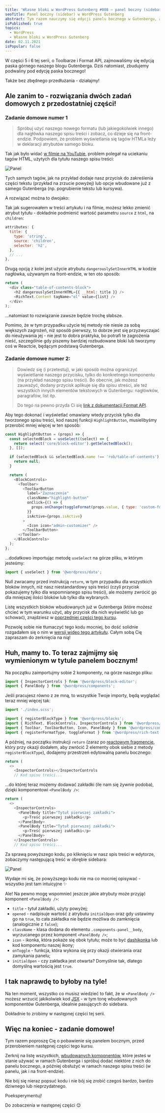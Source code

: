 ```yaml
---
title: 'Własne bloki w WordPress Gutenberg #008 – panel boczny (sidebar)'
seoTitle: Panel boczny (sidebar) w WordPress Gutenberg
abstract: Tym razem nauczymy się edycji panelu bocznego w Gutenbergu, aby móc dostosować go do spisu treści, tworzonego w ramach kursu 🎉
isPublished: true
topics:
  - WordPress
  - Własne bloki w WordPress Gutenberg
date: 02.11.2021
isPopular: false
---
```


W części 5 i 6 tej serii, o Toolbarze i Format API, zajmowaliśmy się edycją paska górnego naszego blogu Gutenberga. Dziś natomiast, zbudujemy podwaliny pod edycję paska bocznego!

Także bez zbędnego przedłużania - działajmy!


<VideoInterlude
  id="a6CtXekVir8"
  title="Własne bloki w WordPress Gutenberg #008 – panel boczny (sidebar)"
/>

## Ale zanim to - rozwiązania dwóch zadań domowych z przedostatniej części!

### Zadanie domowe numer 1

> Spróbuj użyć naszego nowego formatu (lub jakiegokolwiek innego) dla nagłówka naszego spisu treści i zobacz, co dzieje się na front-endzie. Podpowiem, że problem wyświetlania się tagów HTMLa leży w deklaracji atrybutów samego bloku.

Tak jak było widać [w filmie na YouTubie](https://youtu.be/UkKRCGuNOWY), problem polegał na uciekaniu tagów HTML, użytych dla tytułu naszego spisu treści:

![Panel](./problem.jpg)

Tych samych tagów, jak na przykład dodaje nasz przycisk do zakreślenia części tekstu (przykład na zrzucie powyżej) lub opcje wbudowane już z samego Gutenberga (np. pogrubienie tekstu lub kursywa).

A rozwiązać można to dwojako:

Tak jak sugerowałem w treści artykułu i na filmie, możesz lekko zmienić atrybut tytułu - dokładnie podmienić wartość parametru `source` z `html`, na `children`:

```js
attributes: {
  title: {
    type: 'string',
    source: 'children',
    selector: 'h2',
  },
  // ...
},
```

Drugą opcją z kolei jest użycie atrybutu `dangerouslySetInnerHTML` w kodzie nagłówka, używanym na front-endzie, w ten oto sposób:

```js
return (
  <div class="table-of-contents-block">
    <h2 dangerouslySetInnerHTML={{ __html: title }} />
    <RichText.Content tagName="ol" value={list} />
  </div>
);
```

...natomiast to rozwiązanie zawsze będzie trochę słabsze.

Pomimo, że w tym przypadku użycie tej metody nie niesie za sobą większych zagrożeń, niż sposób pierwszy, to dobrze jest się przyzwyczajać do nieużywania jej - nie jest to dobra praktyka, bo potrafi te zagrożenia nieść, szczególnie gdy piszemy bardziej rozbudowane bloki lub tworzymy coś w Reactcie, będącym podstawą Gutenberga.

### Zadanie domowe numer 2:

> Dowiedz się (i przetestuj), w jaki sposób można ograniczyć wyświetlanie naszego przycisku, tylko do konkretnego komponentu (na przykład naszego spisu treści). Bo obecnie, jak możesz zauważyć, dodany przycisk aplikuje się dla spisu streści, ale też wszystkich innych elementów tekstowych w Gutenbergu: nagłówków, paragrafów, list itp.
>
> Do tego na pewno przyda Ci się [link z dokumentacji Format API](https://developer.wordpress.org/block-editor/how-to-guides/format-api/2-toolbar-button/).

Aby tego dokonać i wyświetlać omawiany wtedy przycisk tylko dla tworzonego spisu treści, kod naszej funkcji `HighlightButton`, musielibyśmy przerobić mniej więcej w ten sposób:

```js
const HighlightButton = (props) => {
  const selectedBlock = useSelect((select) => {
    return select('core/block-editor').getSelectedBlock();
  }, []);

  if (selectedBlock && selectedBlock.name !== 'rob/table-of-contents') {
    return null;
  }

  return (
    <BlockControls>
      <Toolbar>
        <ToolbarButton
          label="Zaznaczenie"
          className="highlight-button"
          onClick={() => {
            props.onChange(toggleFormat(props.value, { type: 'custom-formats/highlight' }));
          }}
          isActive={props.isActive}
        >
          <Icon icon="admin-customizer" />
        </ToolbarButton>
      </Toolbar>
    </BlockControls>
  );
};
```

...dodatkowo importując metodę `useSelect` na górze pliku, w którym jesteśmy:

```js
import { useSelect } from '@wordpress/data';
```

Null zwracamy przed instrukcją `return`, w tym przypadku dla wszystkich bloków innych, niż nasz niestandardowy spis treści (czyli przycisk pokazujemy tylko dla wspomnianego spisu treści), ale możemy zwrócić go dla mniejszej ilości bloków lub tylko dla wybranych.

Listę wszystkich bloków wbudowanych już w Gutenberga (które możesz chcieć w tym warunku użyć, aby przycisk dla nich wyświetlić lub go schować), znajdziesz w [poprzedniej części tego kursu](/wordpress-gutenberg-007).

Pozwolę sobie nie tłumaczyć tego kodu mocniej, bo dość solidnie rozgadałem się o nim w [wersji wideo tego artykułu](https://youtu.be/a6CtXekVir8). Całym sobą Cię zapraszam do zerknięcia na nią!

## Huh, mamy to. To teraz zajmijmy się wymienionym w tytule panelem bocznym!

Na początku zaimportujmy sobie 2 komponenty, na górze naszego pliku:

```js
import { InspectorControls } from '@wordpress/block-editor';
import { PanelBody } from '@wordpress/components';
```

Jeśli pracujesz równo z ze mną, to wszystkie Twoje importy, będą wyglądać teraz mniej więcej tak:

```js
import './index.scss';

import { registerBlockType } from '@wordpress/blocks';
import { RichText, BlockControls, InspectorControls } from '@wordpress/block-editor';
import { Toolbar, ToolbarButton, Icon, PanelBody } from '@wordpress/components';
import { registerFormatType, toggleFormat } from '@wordpress/rich-text';
```

A później, na początku instrukcji `return` (zaraz po [reactowym fragmencie](https://reactjs.org/docs/fragments.html), który przy okazji dodałem, aby zwrócić 2 elementy obok siebie z metody `registerBlockType`), dodajemy przestrzeń edytowalną panelu bocznego:

```js
return (
  <>
    <InspectorControls></InspectorControls
   	// Kod spisu treści...
```

...do której teraz możemy dodawać zakładki (ile nam się żywnie podoba), dzięki komponentowi `<PanelBody />`:

```js
return (
  <>
    <InspectorControls>
      <PanelBody title="Tytuł pierwszej zakładki">
        <p>Treść pierwszej zakładki</p>
      </PanelBody>
      <PanelBody title="Tytuł pierwszej zakładki">
        <p>Treść pierwszej zakładki</p>
      </PanelBody>
    </InspectorControls>
    // Kod spisu treści...
```

Za sprawą powyższego kodu, po kliknięciu w nasz spis treści w edytorze, zobaczymy następującą treść w obrębie sidebara:

![Panel](./panel-boczny-po-dodaniu-tresci.jpg)

Wydaje mi się, że powyższego kodu nie ma co mocniej opisywać - wszystko jest tam intuicyjne ✨

Ale! Na pewno mogę wspomnieć jeszcze jakie atrybuty może przyjąć komponent `<PanelBody />`:

- `title` - tytuł zakładki, użyty powyżej;
- `opened` - nadpisuje wartość z atrybutu `initialOpen` oraz gdy ustawimy go na `true`, to cała zakładka nie będzie możliwa do zamknięcia (analogicznie z `false`);
- `className` - klasa dodana do elementu `.components-panel__body`, wyrzucanego przez komponent `<PanelBody />`;
- `icon` - ikonka, która pokaże się obok tytułu; może to być [dashikonka](https://developer.wordpress.org/resource/dashicons) lub kod komponentu naszej ikony;
- `onToggle` - funkcja, która wykona się przy okazji otwierania oraz zamykania panelu;
- `initialOpen` - czy zakładka jest otwarta? Domyślnie tak, dlatego domyślną wartością jest `true`.

## I tak naprawdę to byłoby na tyle!

Na ten moment, wszystko co musisz wiedzieć to fakt, że w `<PanelBody />` możesz wrzucić jakikolwiek kod [JSX](https://reactjs.org/docs/introducing-jsx.html) - w tym tonę wbudowanych komponentów Gutenberga, idealnie pasujących do sidebara.

Dokładnie to zrobimy w następnej części tej serii.

## Więc na koniec - zadanie domowe!

Tym razem poproszę Cię o pobawienie się panelem bocznym, przed przerobieniem następnej części tego kursu.

Zerknij na listę wszystkich, [wbudowanych komponentów](https://developer.wordpress.org/block-editor/reference-guides/components), które jesteś w stanie używać w ramach Gutenberga i spróbuj dodać niektóre z nich do panelu bocznego, a później obsłużyć w ramach naszego spisu treści (w panelu, jak i na front-endzie).

Nie bój się nieraz popsuć kodu i nie bój się zrobić czegoś bardzo, bardzo dziwnego lub nieprzydatnego.

Poeksperymentuj!

Do zobaczenia w następnej części 😌
